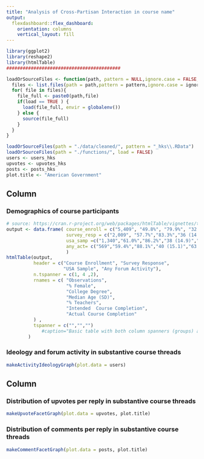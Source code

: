 ```yaml
---
title: "Analysis of Cross-Partisan Interaction in course name"
output: 
  flexdashboard::flex_dashboard:
    orientation: columns
    vertical_layout: fill
---
```


```r
library(ggplot2)
library(reshape2)
library(htmlTable)
##########################################

loadOrSourceFiles <- function(path, pattern = NULL,ignore.case = FALSE, load = TRUE ){
  files <- list.files(path = path,pattern = pattern,ignore.case = ignore.case)
  for( file in files){
    file_full <- paste0(path,file)
    if(load == TRUE ) {
      load(file_full, envir = globalenv())
    } else {
      source(file_full)
    }
  }
}

loadOrSourceFiles(path = "./data/cleaned/", pattern = "_hks\\.RData")
loadOrSourceFiles(path = "./functions/", load = FALSE)
users <- users_hks
upvotes <- upvotes_hks
posts <- posts_hks
plot.title <- "American Government"
```

Column 
-----------------------------------------------------------------------
### **Demographics of course participants**

```r
# source: https://cran.r-project.org/web/packages/htmlTable/vignettes/tables.html
output <- data.frame( course_enroll = c("5,409", "49.8%", "79.9%", "32 (14.2)", "", "", "14.3%") ,
                      survey_resp = c("2,009", "57.7%","83.3%","36 (14.5)","52.9%","57.2%","31.8%"),
                      usa_samp =c("1,340","61.0%","86.2%","38 (14.9)","57.7%","56.0%","32.7%"),
                      any_act= c("569","59.4%","88.1%","40 (15.1)","63.4%","75.4%","61.0%")
                      )
htmlTable(output,
          header = c("Course Enrollment", "Survey Response", 
                     "USA Sample", "Any Forum Activity"), 
          n.tspanner = c(1, 4 ,2), 
          rnames = c( "Observations",
                      "% Female",
                      "College Degree",
                      "Median Age (SD)",
                      "% Teachers",
                      "Intended  Course Completion",
                      "Actual Course Completion"
          ) ,
          tspanner = c("","","")
             #caption="Basic table with both column spanners (groups) and row groups",
        )
```

### **Ideology and forum activity in substantive course threads**

```r
makeActivityIdeologyGraph(plot.data = users)
```


Column
-----------------------------------------------------------------------

### **Distribution of upvotes per reply in substantive course threads**

```r
makeUpvoteFacetGraph(plot.data = upvotes, plot.title)

```

### **Distribution of comments per reply in substantive course threads**

```r
makeCommentFacetGraph(plot.data = posts, plot.title)
```

